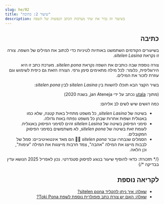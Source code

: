 ```yaml
---
slug: he/02
title: "שיעור 2: כתיבה"
description: בשיעור זה נכיר את שתי מערכות הכתב הנפוצות של השפה
---
```



<div dir="rtl">

## כתיבה

בשיעורים הקודמים השתמשנו באותיות לטיניות כדי לכתוב את המילים של השפה. צורה זו נקראת _sitelen Lasina_. 

צורה נוספת שבה כותבים את השפה נקראת _sitelen pona_. מערכת כתב זו היא הירוגליפית, כלומר: לכל מילה מתאימים סימן גרפי. הצורה הזאת גם כיפית לשימוש וגם עוזרת לזכור את המילים.

בשיר הקצר הבא תוכלו להשוות בין _sitelen Lasina_ לבין _sitelen pona_:

<Tabbed id="1">
  <Row sl="sina olin e utala." m="את/ה אוהב/ת עימותים" />
  <Row sl="taso sina sona ala:" m="אבל אינך מבין/ה" />
  <Row sl="utala li ike e sina." m="שעימותים מזיקים לך." />
</Tabbed>

(מתוך: [utala](https://utala.pona.la/toki-musi-lili/#utala)  נכתב על ידי jan Ateneja, בשנת 2020)  

כמה דגשים שיש לשים לב אליהם:

- בשיטה של _sitelen Lasina_, כל משפט מתחיל באות קטנה, שלא כמו באנגלית ושפות אחרות שבהן כל משפט נפתח באות גדולה.
- סימני הפיסוק בשיטה של _sitelen Lasina_ זהים לסימני הפיסוק באנגלית. לעומת זאת בשיטה של _sitelen pona_,  לא משתמשים בסימני הפיסוק המקובלים.
- הסמלים שנבחרו עבור 󱥠󱥔 _sitelen pona_ הם מאד אינטואיטיביים: סמל של לבבות מייצג את המילה "אהבה", צמד חרבות מייצגות את המילה "עימות", וכן הלאה.

{/* תזכורת: כדאי להוסיף שיעור בנוגע לפיסוק סטנדרטי. נכון לאפריל 2025  הנושא עדין בבדיקה */}

## לקריאה נוספת
* [שאלה: איך ניתן להקליד sitelen pona?](/he/fonts/)
* [שאלה: האם יש צורת כתב פופולרית נוספת לשפת Toki Pona?](/he/sitelen-sitelen/)

</div>
